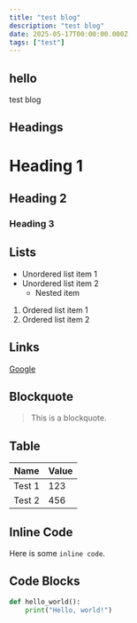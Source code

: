```yaml
---
title: "test blog"
description: "test blog"
date: 2025-05-17T00:00:00.000Z
tags: ["test"]
---
```


## hello

test blog

## Headings

# Heading 1

## Heading 2

### Heading 3

## Lists

- Unordered list item 1
- Unordered list item 2
  - Nested item

1. Ordered list item 1
2. Ordered list item 2

## Links

[Google](https://www.google.com)

## Blockquote

> This is a blockquote.

## Table

| Name   | Value |
| ------ | ----- |
| Test 1 | 123   |
| Test 2 | 456   |

## Inline Code

Here is some `inline code`.

## Code Blocks

```python
def hello_world():
    print("Hello, world!")
```
